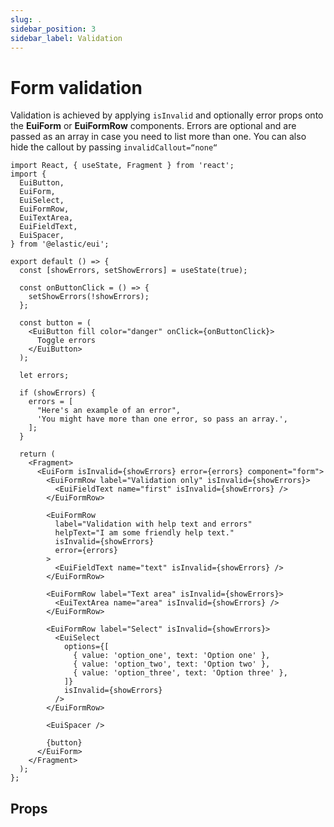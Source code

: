 ```yaml
---
slug: .
sidebar_position: 3
sidebar_label: Validation
---
```


# Form validation

Validation is achieved by applying `isInvalid` and optionally error props onto the **EuiForm** or **EuiFormRow** components. Errors are optional and are passed as an array in case you need to list more than one. You can also hide the callout by passing `invalidCallout=“none“`

```tsx interactive
import React, { useState, Fragment } from 'react';
import {
  EuiButton,
  EuiForm,
  EuiSelect,
  EuiFormRow,
  EuiTextArea,
  EuiFieldText,
  EuiSpacer,
} from '@elastic/eui';

export default () => {
  const [showErrors, setShowErrors] = useState(true);

  const onButtonClick = () => {
    setShowErrors(!showErrors);
  };

  const button = (
    <EuiButton fill color="danger" onClick={onButtonClick}>
      Toggle errors
    </EuiButton>
  );

  let errors;

  if (showErrors) {
    errors = [
      "Here's an example of an error",
      'You might have more than one error, so pass an array.',
    ];
  }

  return (
    <Fragment>
      <EuiForm isInvalid={showErrors} error={errors} component="form">
        <EuiFormRow label="Validation only" isInvalid={showErrors}>
          <EuiFieldText name="first" isInvalid={showErrors} />
        </EuiFormRow>

        <EuiFormRow
          label="Validation with help text and errors"
          helpText="I am some friendly help text."
          isInvalid={showErrors}
          error={errors}
        >
          <EuiFieldText name="text" isInvalid={showErrors} />
        </EuiFormRow>

        <EuiFormRow label="Text area" isInvalid={showErrors}>
          <EuiTextArea name="area" isInvalid={showErrors} />
        </EuiFormRow>

        <EuiFormRow label="Select" isInvalid={showErrors}>
          <EuiSelect
            options={[
              { value: 'option_one', text: 'Option one' },
              { value: 'option_two', text: 'Option two' },
              { value: 'option_three', text: 'Option three' },
            ]}
            isInvalid={showErrors}
          />
        </EuiFormRow>

        <EuiSpacer />

        {button}
      </EuiForm>
    </Fragment>
  );
};
```

## Props


<PropTable definition={docgen.EuiForm} />
<PropTable definition={docgen.EuiFormRow} />
